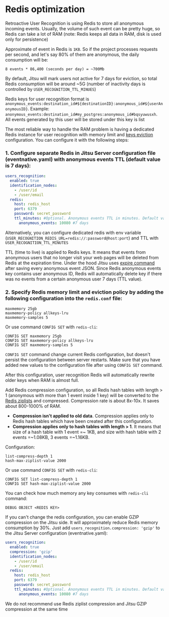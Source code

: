 # Redis optimization

Retroactive User Recognition is using Redis to store all anonymous incoming events. Usually,
the volume of such event can be pretty huge, so Redis can take a lot of RAM (note: Redis keeps
all data in RAM, disk is used only for persistence)

Approximate of event in Redis is `1KB`. So if the project processes
requests per second, and let's say 80% of them are anonymous, the daily consumption will be:

```
8 events * 86,400 (seconds per day) = ~700Mb
```

By default, Jitsu will mark users not active for 7 days for eviction, so total Redis consumption will be around ~5G
(number of inactivity days is controlled by `USER_RECOGNITION_TTL_MINUES`)

Redis keys for user recognition format is `anonymous_events:destination_id#${destinationID}:anonymous_id#${userAnonymousID}`.
Example: `anonymous_events:destination_id#my_postgres:anonymous_id#bqsyuwusxh`. All events generated by this user
will be stored under this key is list

The most reliable way to handle the RAM problem is having a dedicated Redis instance for user recognition with memory limit and [keys eviction](https://redis.io/topics/lru-cache) configuration.
You can configure it with the following steps:

### 1. Configure separate Redis in Jitsu Server configuration file (eventnative.yaml) with anonymous events TTL (default value is 7 days):

```yaml
users_recognition:
  enabled: true
  identification_nodes:
    - /user/id
    - /user/email
  redis:
    host: redis_host
    port: 6379
    password: secret_password
    ttl_minutes: #Optional. Anonymous events TTL in minutes. Default value: 10080 (7 days)
      anonymous_events: 10080 #7 days
```
Alternatively, you can configure dedicated redis with env variable (`USER_RECOGNITION_REDIS_URL=redis://:password@host:port`) and TTL with
`USER_RECOGNITION_TTL_MINUTES`

TTL (time to live) is applied to Redis keys. It means that events from anonymous users that no longer visit your web pages will be deleted from Redis at the expiration time.
Under the hood Jitsu uses [expire command](https://redis.io/commands/expire) after saving every anonymous event JSON.
Since Redis anonymous events key contains user anonymous ID, Redis will automatically delete key if there was no events from a certain anonymous user 7 days (TTL value).


### 2. Specify Redis memory limit and eviction policy by adding the following configuration into the `redis.conf` file:

```
maxmemory 25gb
maxmemory-policy allkeys-lru
maxmemory-samples 5
```

Or use command `CONFIG SET` with `redis-cli`:

```
CONFIG SET maxmemory 25gb
CONFIG SET maxmemory-policy allkeys-lru
CONFIG SET maxmemory-samples 5
```

<Hint>
    <code inline="true">CONFIG SET</code> command change current Redis configuration, but doesn't persist the configuration between server restarts. Make sure that you have added new values to the configuration file after using <code inline="true">CONFIG SET</code> command.
</Hint>

After this configuration, user recognition Redis will automatically rewrite older keys when RAM is almost full.

Add Redis compression configuration, so all Redis hash tables with length > 1 (anonymous with more than 1 event inside 1 key) will be converted to the [Redis ziplists](https://redis.com/ebook/part-2-core-concepts/01chapter-9-reducing-memory-use/9-1-short-structures/9-1-1-the-ziplist-representation/)
and compressed. Compression rate is about 8x-10x. It saves about 800-1000% of RAM.

<Hint>
  <ul>
    <li><b>Compression isn't applied to old data</b>. Compression applies only to Redis hash tables which have been created after this configuration.</li>
    <li><b>Compression applies only to hash tables with length > 1</b>. It means that size of a hash table with 1 event =~ 1KB, and size with hash table with 2 events =~1.08KB, 3 events =~1.16KB.</li>
  </ul>
</Hint>

Configuration:

```
list-compress-depth 1
hash-max-ziplist-value 2000
```

Or use command `CONFIG SET` with `redis-cli`:

```
CONFIG SET list-compress-depth 1
CONFIG SET hash-max-ziplist-value 2000
```

You can check how much memory any key consumes with `redis-cli` command:

```
DEBUG OBJECT <REDIS KEY>
```

If you can't change the redis configuration, you can enable GZIP compression on the Jitsu side. It will approximately reduce Redis memory consumption by 30%.
Just add `users_recognition.compression: 'gzip'` to the Jitsu Server configuration (eventnative.yaml):

```yaml
users_recognition:
  enabled: true
  compression: 'gzip'
  identification_nodes:
    - /user/id
    - /user/email
  redis:
    host: redis_host
    port: 6379
    password: secret_password
    ttl_minutes: #Optional. Anonymous events TTL in minutes. Default value: 10080 (7 days)
      anonymous_events: 10080 #7 days
```

<Hint>
    We do not recommend use Redis ziplist compression and Jitsu GZIP compression at the same time
</Hint>